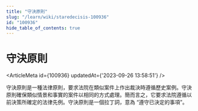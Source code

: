 ```yaml
---
title: "守決原則"
slug: "/learn/wiki/staredecisis-100936"
id: "100936"
hide_table_of_contents: true
---
```



# 守決原則

<ArticleMeta id={100936} updatedAt={'2023-09-26 13:58:51'} />
<div className='border-solid border-b border-t-0 my-4 border-[var(--ifm-color-gray-300)]' />

守決原則是一種法律原則，要求法院在類似案件上作出裁決時遵循歷史案例。守決原則確保類似情景和事實的案件以相同的方式處理。簡而言之，它要求法院遵循以前決策所確定的法律先例。守決原則是一個拉丁詞，意為 “遵守已決定的事項”。
